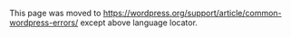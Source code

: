 {{Languages|
{{en|Common WordPress Errors}}
{{ja|Common WordPress Errors}}
}}
This page was moved to https://wordpress.org/support/article/common-wordpress-errors/ except above language locator.
<!--
If you are encountering a WordPress error message or white screen, don't panic. Someone will have encountered the same message before and it can easily be solved. 

This page lists the most common WordPress errors experienced by WordPress users, and provides a starting point for fixing them. You will also find links to more detailed pages on the WordPress Codex. If you can't find your answers here, try the [https://wordpress.org/support/ WordPress Support Forums] where a volunteer will be there to help. 

==The White Screen of Death==

Both PHP errors and database errors can manifest as a white screen, a blank screen with no information, commonly known in the WordPress community as the <em>WordPress White Screen of Death</em> (WSOD). 

Before resorting to desperate measures, there are a number of reasons for the WordPress white screen of death:
* '''A Plugin is causing compatibility issues'''. If you can access the [[Administration_Screens|Administration Screens]] try deactivating all of your Plugins and then reactivating them one by one. If you are unable to access your Screens, log in to your website via [[FTP Clients|FTP]]. Locate the folder <tt>wp-content/plugins</tt> and rename the Plugin folder <tt>plugins_old</tt>. This will deactivate all of your Plugins. You can read more about manually deactivating your plugins in the [[FAQ_Troubleshooting#How_to_deactivate_all_plugins_when_not_able_to_access_the_administrative_menus.3F| Troubleshooting FAQ]].
* '''Your Theme may be causing the problem'''. This is especially likely if you are experiencing the white screen of death after you have just activated a new Theme, or created a New Site in a WordPress Network. Log in to the [[Administration_Screens|Administration Screens]] and activate the default [https://wordpress.org/themes/twentysixteen/ WordPress Twenty Sixteen Theme]. If you can't access your Administration Screens, access your website via FTP and navigate to the <tt>/wp-content/themes/</tt> folder. Rename the folder for the active Theme.
* '''Your Theme directory may be missing or renamed'''. This is common for developers who have just created a local development environment and cloned the database, which is pointing to a theme (or theme directory) that might be missing or renamed. To test this solution, try accessing wp-login.php or /wp-admin/. If you see anything, this is a good indication it's theme-related. Log in as an administrator, then try to view the front-end and you should see a WordPress error message to the effect of: The theme directory "{theme-name}" does not exist. You can solve this in any n umber of ways, including switching themes on the admin side, renaming your directory, or editing the "theme" and "stylesheet" records in wp_options

The [[Editing_wp-config.php#Debug| WP_DEBUG feature]] often provides additional information. If you are still experiencing problems and are looking in your error logs you can [[User:Raggedrobins/Common_WordPress_Errors#PHP_Errors|check out the PHP errors below for more information.]]

==Internal Server Error==

[[Image:internalservererror2.jpg]]

There can be a number of reasons for an Internal Server Error. Here are some thing you can do to solve it:
* The most likely issue is a corrupted <tt>.htaccess</tt> file. Log in to your site root using FTP and rename your <tt>.htaccess</tt> file to <tt>.htaccess_old</tt>. Try loading your site to see if this has solved your problem. If it works, make sure to visit [[Administration_Screens#Settings|Settings]] > [[Administration_Screens#Permalinks|Permalinks]] and reset your [[Using_Permalinks|permalinks]]. This will generate a new <tt>.htaccess</tt> file for you.
* Try deactivating all of your Plugins to see if it is a Plugin issue. If you are unable to access your WordPress Administration Screens, deactivate your Plugins via FTP by following [[FAQ_Troubleshooting#How_to_deactivate_all_Plugins_when_not_able_to_access_the_administrative_menus.3F|these instructions]].
* Switch the Theme to the WordPress Twenty Sixteen Theme to eliminate any Theme-related problems.
* Increase the [[Editing_wp-config.php#Increasing_memory_allocated_to_PHP|PHP Memory limit]]
* Try re-uploading the <tt>wp-admin</tt> and <tt>wp-includes</tt> folders from a [https://wordpress.org/download/ fresh install of WordPress].

==Error Establishing Database Connection==

If you get a page featuring the message "Error Establishing Database Connection," this means that there is a problem with the connection to your database and there could be a number of reasons for this. The following are possible reasons and solutions.

[[Image:dberror1.jpg|Error Establishing Database Connection]]

===Incorrect wp-config.php Information===

"Error establishing a database connection" is usually caused by an error in your [[Editing_wp-config.php|wp-config.php]] file. Access your site in your FTP client. Open up <tt>wp-config.php</tt> and ensure that the following are correct:
* Database name
* Database username
* Database password
* Database host

Learn more about [[Editing_wp-config.php|editing wp-config.php]]. 

If you are sure your configuration is correct you could [[Installing_WordPress#Common_Installation_Problems|try resetting your MySQL password manually]].

===Problems with Your Web Host===
The next step is to contact your web host. The following hosting issues may be causing the problem:
* Your database has met its quota and has been shut down.
* The server is down.
Contact your hosting provider to see if either of these issues is causing your problem.

===Compromised Website===
If you have checked <tt>wp-config.php</tt> for errors, and confirmed with your host for hosting issues, it is possible that your site has been hacked. 

Scan your site with [http://sitecheck.sucuri.net/scanner/ Sucuri SiteCheck] to ensure that it hasn't been compromised. If it has you should check out [[FAQ_My_site_was_hacked|My Site was Hacked]].

==Failed Auto-Upgrade==
There will be situations when the WordPress auto-update feature fails. Symptoms include:

* A blank white screen and no information.
* A warning that the update failed.
* A PHP error message.

The WordPress automatic upgrade feature may fail due to a glitch in the connection with the main WordPress files, a problem with your Internet connection during upgrade, or incorrect [[Changing File Permissions| File Permissions]]

To update your WordPress site manually, see the [[Updating_WordPress#Manual_Update|Manual Update article]].

==Connection Timed Out==

The connection timed out error appears when your website is trying to do more than your server can manage. It is particularly common on shared hosting where your memory limit is restricted. Here are some things you can try:
* '''Deactivate all Plugins.''' If deactivating all the WordPress Plugins on your site resolves the issue, reactivate them one-by-one to see which plugin is causing the problem. If you are unable to access your Administration Screens, [[FAQ_Troubleshooting#How_to_deactivate_all_Plugins_when_not_able_to_access_the_administrative_menus.3F|read about how to manually deactivate your plugins]].
* '''Switch to the default WordPress Twenty Sixteen Theme.''' This should rule out any Theme-related problems.
* '''Increase your [[Editing_wp-config.php#Increasing_memory_allocated_to_PHP|memory limit in wp-config.php]]'''. If you are on shared hosting you may have to ask your hosting provider to increase your memory limit for you.
* '''Increase the maximum execution time in your [http://php.net/manual/en/ini.core.php php.ini] file.''' This is not a WordPress core file so if you are not sure how to edit it, contact your hosting provider to ask them to increase your maximum execution time. See instructions for [[Common_WordPress_Errors#Maximum_execution_time_exceeded| increasing maximum execution time]].

==Maintenance Mode Following Upgrade==
[[Image: maintenancemode1..jpg]]

When WordPress updates, it automatically installs a <tt>.maintenance</tt> file. Following upgrade, you may receive a message that says "Briefly unavailable for scheduled maintenance. Please check back in a minute." The maintenance file may not have been removed properly. 

To remove this message do the following:
# Log in to your website using your FTP program
# Delete the <tt>.maintenance</tt> file, which will be found in your site root.

Read more about the [[FAQ_Troubleshooting#How_to_clear_the_.22Briefly_unavailable_for_scheduled_maintenance.22_message_after_doing_automatic_upgrade.3F|maintenance mode issue]].

==You Make Changes and Nothing Happens==

If you are making changes to your website and you do not see the changes in your browser, you may need to clear your [[I_Make_Changes_and_Nothing_Happens#The_Browser_Cache|browser cache]]. Your browser stores information about the websites that you visit. This makes it faster to load websites when you visit them because the browser just has to reload information already stored on your computer, rather than downloading it again. 

If you make a change to a website and the browser does not think it is significant, it will simply load the data from your cache, and you won't see your changes. To fix the problem, simply [[I_Make_Changes_and_Nothing_Happens#Clearing_the_Browser_Cache|empty your browser cache]] or close the tab and reopen the link.

==Pretty Permalinks 404 and Images not Working==

If you are experiencing 404 errors with pretty [[Using_Permalinks|permalinks]] and a white screen when you upload images, [[Glossary#mod_rewrite| mod_rewrite]] may not be enabled in Apache by default. Mod_rewrite is an extension module of the [[Glossary#Apache|Apache]] [[Glossary#Web server|web server]] software which allows for "rewriting" of [https://en.wikipedia.org/wiki/Uniform_Resource_Locator URLs] on-the-fly. It's what you need to make pretty permalinks work.

[[Glossary#Multisite| WordPress Multisite]] networks usually experience this but it can also occur on shared hosting providers or after a [[Moving WordPress|site migration or server move]]. 

Reset your permalinks through '''Settings > Permalinks.''' If this does not work, you may have to edit the <tt>.htaccess</tt> file manually. 

<pre id="htaccess_sample"># BEGIN WordPress
<IfModule mod_rewrite.c>
RewriteEngine On
RewriteBase /
RewriteRule ^index\.php$ - [L]
RewriteCond %{REQUEST_FILENAME} !-f
RewriteCond %{REQUEST_FILENAME} !-d
RewriteRule . /index.php [L]
</IfModule>
# END WordPress</pre> 

If you are not familiar with editing your <tt>.htaccess</tt> file, contact your hosting provider to ask them to turn on mod_rewrite rules. There is more information on [[Using_Permalinks#Using_.22Pretty.22_permalinks pretty| permalinks in the WordPress Codex]].

==Custom Post Type 404 Errors==

You may experience problems with 404 errors and [[Post_Types#Custom_Post_Types| custom post types]]. Try the following steps:
# Make sure that none of your Custom Post Types and single pages have the same name. If they do, rename the single page, including the [[Glossary#Post_Slug| slug]].
# Log in to your WordPress Administration Screens, navigate to '''Settings > Permalinks'''. Select the default permalinks. Save. Then reselect your preferred permalinks. This will flush the rewrite rules and should solve your problem.

==Specific Error Messages==

There are a number of different errors that will appear in your error logs. To access your error logs you will need to turn on [[Editing_wp-config.php#Debug| debugging]] and then locate your error log via FTP. The following information will help you to decipher some of the common error messages.

===PHP Errors===
Below are some common PHP error messages.

====Fatal Errors and Warnings====

=====Cannot modify header information - headers already sent=====
If you receive a warning that WordPress cannot modify header information and headers are already sent, it usually means that you have spaces or characters before the opening tags or after the closing tags. Read how to [[FAQ_Troubleshooting#How_do_I_solve_the_Headers_already_sent_warning_problem.3F| fix the headers already sent error]].

If you are experiencing this problem when you have just installed WordPress you may have introduced a syntax error into <tt>wp-config.php</tt>. [[Installing_WordPress#Common_Installation_Problems| These instructions will help you to fix the error]].

=====Call to undefined function=====
An error reading call to undefined function could mean that a WordPress Plugin is trying to find a file or data which isn't present or accessible in the code. Reasons for this include:
* An error when trying to auto-install or auto-upgrade a Plugin. Try [[Managing_Plugins#Manual_Plugin_Installation| installing or upgrading the Plugin manually]].
* An error when trying to auto-install or auto-upgrade a Theme. Try [[Using_Themes#Adding_New_Themes| installing or upgrading the Theme manually]].
* You may be using an [[Plugins/Plugin_Compatibility|incompatible WordPress Plugin]] or [[Themes/Theme_Compatibility/|incompatible Theme]]. This could happen with older versions of WordPress and a new WordPress Plugin, or if you are trying to use a WordPress Multisite Plugin on a single site installation. Upgrade WordPress to resolve this issue.
* You may be trying to call a function that doesn't exist. Check <tt>functions.php</tt> for misspellings.

Try deactivating the WordPress Plugin or changing the WordPress Theme that caused the error to appear. If you are unable to do this from within the Administration Screens, you may have to do this [[FAQ_Troubleshooting#How_to_deactivate_all_plugins_when_not_able_to_access_the_administrative_menus.3F| manually via FTP]].
=====Allowed memory size exhausted=====
An Allowed Memory Size Exhausted error means that your WordPress installation doesn't have enough memory to achieve what you want. You can try out the following steps:
* Increase your [[Editing_wp-config.php#Increasing_memory_allocated_to_PHP| memory limit in wp-config.php]]
* Increase your memory limit by editing <tt>php.ini</tt>. This is not a file that comes with WordPress so if you are unfamiliar with it you should contact your web host about increasing your memory limit.

=====Maximum execution time exceeded=====
You may receive a message such as "Maximum execution time of 30 seconds exceeded" or "Maximum execution time of 60 seconds exceeded". This means that it is taking to longer for a process to complete and it is timing out. There are a number of ways to fix this error.

'''Editing <tt>.htaccess</tt>'''

'''Make sure you back up <tt>.htaccess</tt> before you edit it.'''

Add the following line to <tt>.htaccess</tt>:
<pre>
php_value max_execution_time 60
</pre>

'''Editing <tt>php.ini</tt>'''

Add the following to <tt>php.ini</tt>
<pre>
max_execution_time = 60
</pre>

If you are unsure of how to make these changes, or if you are on shared hosting that prevents you from making them yourself, you should contact your hosting provider and ask them to increase your maximum execution time.

====Parse errors====

=====Syntax Error=====
A syntax error means that you have made a mistake while creating your PHP structure. You could, for example, be;
* Missing a <tt>;</tt> at the end of an individual line. 
* Using curly quotation marks. 
* Missing a curly bracket. 

When this error appears it will tell you which file the error appears in (<tt>functions.php</tt> for example) and approximately which line (it may not always be the exact line so be sure to check just before and just after) in the code.

=====Unexpected=====
If you are receiving an error which says 'parse error: unexpected' this usually means that you have forgotten to include a character. The most common are:
* '''Unexpected '=' ''': you have forgotten to include the $ when referencing a variable
* '''Unexpected ')' ''': you have forgotten to include the opening bracket (
* '''Unexpected '(' ''': you have forgotten to include the closing bracket )
* '''Unepxpected T_STRING''': you have forgotten a quotation mark or a semi-colon at the end of the previous line
* '''Unexpected T_ELSE''': you have an else statement with no opening if statement

====Use of an undefined constant====
As with parse errors, "use of an undefined constant" means that you are missing a character. It could be one of the following:
* Missing a $ when referencing a viariable
* Missing quotation marks around array keys

===Database Errors===

The following errors may appear in relation to your WordPress database.

====Cannot Create/Write to File====

There are a number of reasons why you may be experiencing this error:

* MySQL cannot create a temporary file 
* The [[Changing File Permissions|file permissions]] are incorrect

To fix the problem you will need to either:

* [[FAQ_Troubleshooting#How_do_I_fix_the_following_error_SQL.2FDB_Error_errcode_13_Can.27t_create.2Fwrite_to_file.3F|Alter the tmpdlr variable to point to a writable directory]].
* Correct the [[Changing File Permissions|File Permissions]].

====CREATE Command Denied to User====

This error occurs when the user assigned to the database does not have adequate permissions to perform the action to create columns and tables in the database. You will need to log in to [[Using cPanel|CPanel]] or [https://www.plesk.com/ Plesk] to give your database user adequate permissions.

Alternatively you can [[Using_cPanel#Step_3._Add_User_to_Database|create a new user to assign to your database]]. If you do create a new user you will need to ensure that it is [[Using_cPanel#Editing_the_WordPress_Config_File|username updated in <tt>wp-config.php</tt>]].

====Error 28 ====
This MySQL error has nothing directly to do with WordPress. You should contact your host about it. It may be caused by one of a number of reasons:
* Your cache on your server is full. You should contact your web host to resolve this.
* You have too many files in your /tmp. Again, contact your web host.

You can [[FAQ_Troubleshooting#MySQL_Error_28|read more about Error 28 in the Troubleshooting FAQ]].

====Error 145====
This indicates that a table in your database is damaged or corrupted. If you are comfortable using [[phpMyAdmin]] you can use [[FAQ_Troubleshooting#How_do_you_repair_a_MySQL_database_table.3F|these instructions on repairing your MySQL database tables]].

'''Always [[Backing_Up_Your_Database|backup your database]] before performing any actions on it.'''

If you have not used phpMyAdmin before, or are uncomfortable doing so, contact your web host and ask them to run CHECK/REPAIR on your database.

====Unknown Column====
An unknown column error can be caused by a missing column in the database. If you have just upgraded WordPress then try manually upgrading again. To update your WordPress site manually, see the [[Updating_WordPress#Manual_Update|Manual Update article]].

If you are running a database query when you encounter the error then you may by using incorrect quotation marks for the identifier quote character. This [http://stackoverflow.com/questions/1346209/unknown-column-in-field-list-error-on-mysql-update-query question on Stack Overflow provides more details]. Also see the [http://dev.mysql.com/doc/refman/en/identifiers.html MySQL documentation].

==Resources==
* [[Troubleshooting]]
* [[Advanced Topics]]
* [http://www.tuxradar.com/practicalphp/26/0/0 PHP Glossary]
* [http://dev.mysql.com/doc/refman/en/error-messages-server.html MySQL Error Codes and Messages]
* [https://wordpress.org/plugins/wp-error-fix/ WP Error Fix Plugin]


[[Category:New page created]]
[[Category:Troubleshooting]]
[[Category:WordPress Help]]
-->